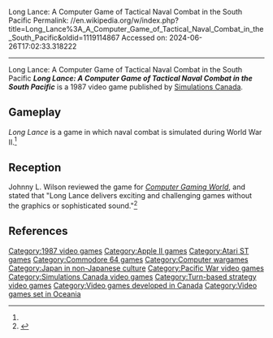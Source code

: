Long Lance: A Computer Game of Tactical Naval Combat in the South Pacific
Permalink: //en.wikipedia.org/w/index.php?title=Long_Lance%3A_A_Computer_Game_of_Tactical_Naval_Combat_in_the_South_Pacific&oldid=1119114867
Accessed on: 2024-06-26T17:02:33.318222



------
Long Lance: A Computer Game of Tactical Naval Combat in the South Pacific
{{short description|1987 video game}}
{{Infobox video game
| collapsible = 
| state = 
| italic title = 
| title = Long Lance: A Computer Game of Tactical Naval Combat in the South Pacific
| image = Long Lance cover.jpg
| alt = 
| caption = 
| developer = 
| publisher = [[Simulations Canada]]
| series = 
| engine = 
| platforms = [[Apple II]], [[Atari ST]], [[Commodore 64]]
| released = 1987
| genre = Wargame
| modes = 
}}
'''''Long Lance: A Computer Game of Tactical Naval Combat in the South Pacific''''' is a 1987 video game published by [[Simulations Canada]].

==Gameplay==
''Long Lance'' is a game in which naval combat is simulated during World War II.<ref name="CGW48"/>

==Reception==
Johnny L. Wilson reviewed the game for ''[[Computer Gaming World]]'', and stated that "Long Lance delivers exciting and challenging games without the graphics or sophisticated sound."<ref name="CGW48">{{cite magazine |last=Wilson |first=Johnny L. |title=Catching The Tokyo Express: Tactical Naval Combat in the Pacific, 1942 |magazine=Computer Gaming World |date=June 1988 |volume=1 |issue=48 |pages=24–25}}</ref>

==References==
{{reflist}}

{{Simulations Canada}}

[[Category:1987 video games]]
[[Category:Apple II games]]
[[Category:Atari ST games]]
[[Category:Commodore 64 games]]
[[Category:Computer wargames]]
[[Category:Japan in non-Japanese culture]]
[[Category:Pacific War video games]]
[[Category:Simulations Canada video games]]
[[Category:Turn-based strategy video games]]
[[Category:Video games developed in Canada]]
[[Category:Video games set in Oceania]]
